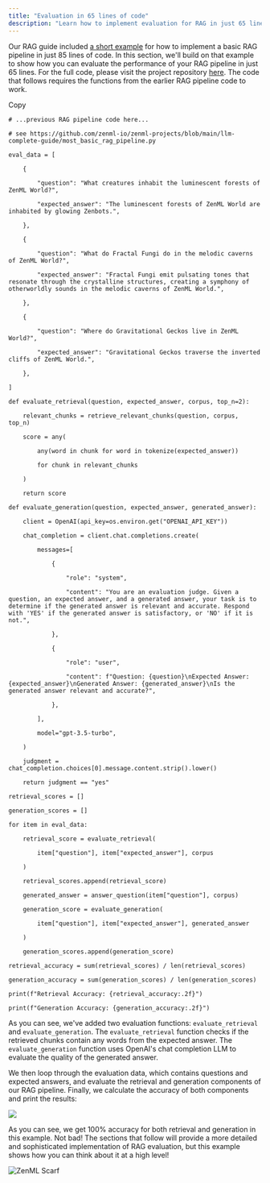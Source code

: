 ```yaml
---
title: "Evaluation in 65 lines of code"
description: "Learn how to implement evaluation for RAG in just 65 lines of code."
---
```


Our RAG guide included [a short example](/user-guide/llmops-guide/rag-with-zenml/rag-85-loc) for how to implement a basic RAG pipeline in just 85 lines of code. In this section, we'll build on that example to show how you can evaluate the performance of your RAG pipeline in just 65 lines. For the full code, please visit the project repository [here](https://github.com/zenml-io/zenml-projects/blob/main/llm-complete-guide/most%5Fbasic%5Feval.py). The code that follows requires the functions from the earlier RAG pipeline code to work.

Copy

```
# ...previous RAG pipeline code here...

# see https://github.com/zenml-io/zenml-projects/blob/main/llm-complete-guide/most_basic_rag_pipeline.py

eval_data = [

    {

        "question": "What creatures inhabit the luminescent forests of ZenML World?",

        "expected_answer": "The luminescent forests of ZenML World are inhabited by glowing Zenbots.",

    },

    {

        "question": "What do Fractal Fungi do in the melodic caverns of ZenML World?",

        "expected_answer": "Fractal Fungi emit pulsating tones that resonate through the crystalline structures, creating a symphony of otherworldly sounds in the melodic caverns of ZenML World.",

    },

    {

        "question": "Where do Gravitational Geckos live in ZenML World?",

        "expected_answer": "Gravitational Geckos traverse the inverted cliffs of ZenML World.",

    },

]

def evaluate_retrieval(question, expected_answer, corpus, top_n=2):

    relevant_chunks = retrieve_relevant_chunks(question, corpus, top_n)

    score = any(

        any(word in chunk for word in tokenize(expected_answer))

        for chunk in relevant_chunks

    )

    return score

def evaluate_generation(question, expected_answer, generated_answer):

    client = OpenAI(api_key=os.environ.get("OPENAI_API_KEY"))

    chat_completion = client.chat.completions.create(

        messages=[

            {

                "role": "system",

                "content": "You are an evaluation judge. Given a question, an expected answer, and a generated answer, your task is to determine if the generated answer is relevant and accurate. Respond with 'YES' if the generated answer is satisfactory, or 'NO' if it is not.",

            },

            {

                "role": "user",

                "content": f"Question: {question}\nExpected Answer: {expected_answer}\nGenerated Answer: {generated_answer}\nIs the generated answer relevant and accurate?",

            },

        ],

        model="gpt-3.5-turbo",

    )

    judgment = chat_completion.choices[0].message.content.strip().lower()

    return judgment == "yes"

retrieval_scores = []

generation_scores = []

for item in eval_data:

    retrieval_score = evaluate_retrieval(

        item["question"], item["expected_answer"], corpus

    )

    retrieval_scores.append(retrieval_score)

    generated_answer = answer_question(item["question"], corpus)

    generation_score = evaluate_generation(

        item["question"], item["expected_answer"], generated_answer

    )

    generation_scores.append(generation_score)

retrieval_accuracy = sum(retrieval_scores) / len(retrieval_scores)

generation_accuracy = sum(generation_scores) / len(generation_scores)

print(f"Retrieval Accuracy: {retrieval_accuracy:.2f}")

print(f"Generation Accuracy: {generation_accuracy:.2f}")
```

As you can see, we've added two evaluation functions: `evaluate_retrieval` and `evaluate_generation`. The `evaluate_retrieval` function checks if the retrieved chunks contain any words from the expected answer. The `evaluate_generation` function uses OpenAI's chat completion LLM to evaluate the quality of the generated answer.

We then loop through the evaluation data, which contains questions and expected answers, and evaluate the retrieval and generation components of our RAG pipeline. Finally, we calculate the accuracy of both components and print the results:

![](/images/user-guide/llmops-guide/evaluation/files%2Fv0%2Fb%2Fgitbook-x-prod.appspot.com%2Fo%2Fspaces%252FSXceRPgF1t4PqY7HbePb%252Fuploads%252Fgit-blob-9b33b166a473cdf00746a2acd8be895b61fffae5%252Fevaluation-65-loc.png)

As you can see, we get 100% accuracy for both retrieval and generation in this example. Not bad! The sections that follow will provide a more detailed and sophisticated implementation of RAG evaluation, but this example shows how you can think about it at a high level!

![ZenML Scarf](/images/user-guide/llmops-guide/evaluation)